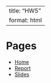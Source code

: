 
---
title: "HW5"
format: html
---

# Pages
- [Home](index.qmd)
- [Report](report.qmd)
- [Slides](presentation.qmd)
